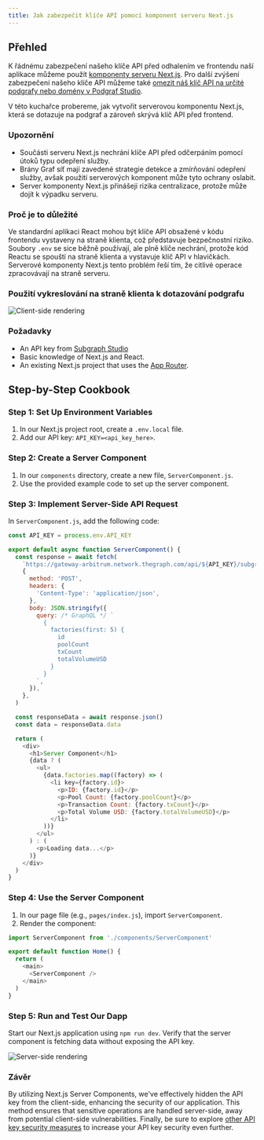 ```yaml
---
title: Jak zabezpečit klíče API pomocí komponent serveru Next.js
---
```


## Přehled

K řádnému zabezpečení našeho klíče API před odhalením ve frontendu naší aplikace můžeme použít [komponenty serveru Next.js](https://nextjs.org/docs/app/building-your-application/rendering/server-components). Pro další zvýšení zabezpečení našeho klíče API můžeme také [omezit náš klíč API na určité podgrafy nebo domény v Podgraf Studio](/cookbook/upgrading-a-subgraph/#securing-your-api-key).

V této kuchařce probereme, jak vytvořit serverovou komponentu Next.js, která se dotazuje na podgraf a zároveň skrývá klíč API před frontend.

### Upozornění

- Součásti serveru Next.js nechrání klíče API před odčerpáním pomocí útoků typu odepření služby.
- Brány Graf síť mají zavedené strategie detekce a zmírňování odepření služby, avšak použití serverových komponent může tyto ochrany oslabit.
- Server komponenty Next.js přinášejí rizika centralizace, protože může dojít k výpadku serveru.

### Proč je to důležité

Ve standardní aplikaci React mohou být klíče API obsažené v kódu frontendu vystaveny na straně klienta, což představuje bezpečnostní riziko. Soubory `.env` se sice běžně používají, ale plně klíče nechrání, protože kód Reactu se spouští na straně klienta a vystavuje klíč API v hlavičkách. Serverové komponenty Next.js tento problém řeší tím, že citlivé operace zpracovávají na straně serveru.

### Použití vykreslování na straně klienta k dotazování podgrafu

![Client-side rendering](/img/api-key-client-side-rendering.png)

### Požadavky

- An API key from [Subgraph Studio](https://thegraph.com/studio)
- Basic knowledge of Next.js and React.
- An existing Next.js project that uses the [App Router](https://nextjs.org/docs/app).

## Step-by-Step Cookbook

### Step 1: Set Up Environment Variables

1. In our Next.js project root, create a `.env.local` file.
2. Add our API key: `API_KEY=<api_key_here>`.

### Step 2: Create a Server Component

1. In our `components` directory, create a new file, `ServerComponent.js`.
2. Use the provided example code to set up the server component.

### Step 3: Implement Server-Side API Request

In `ServerComponent.js`, add the following code:

```javascript
const API_KEY = process.env.API_KEY

export default async function ServerComponent() {
  const response = await fetch(
    `https://gateway-arbitrum.network.thegraph.com/api/${API_KEY}/subgraphs/id/HUZDsRpEVP2AvzDCyzDHtdc64dyDxx8FQjzsmqSg4H3B`,
    {
      method: 'POST',
      headers: {
        'Content-Type': 'application/json',
      },
      body: JSON.stringify({
        query: /* GraphQL */ `
          {
            factories(first: 5) {
              id
              poolCount
              txCount
              totalVolumeUSD
            }
          }
        `,
      }),
    },
  )

  const responseData = await response.json()
  const data = responseData.data

  return (
    <div>
      <h1>Server Component</h1>
      {data ? (
        <ul>
          {data.factories.map((factory) => (
            <li key={factory.id}>
              <p>ID: {factory.id}</p>
              <p>Pool Count: {factory.poolCount}</p>
              <p>Transaction Count: {factory.txCount}</p>
              <p>Total Volume USD: {factory.totalVolumeUSD}</p>
            </li>
          ))}
        </ul>
      ) : (
        <p>Loading data...</p>
      )}
    </div>
  )
}
```

### Step 4: Use the Server Component

1. In our page file (e.g., `pages/index.js`), import `ServerComponent`.
2. Render the component:

```javascript
import ServerComponent from './components/ServerComponent'

export default function Home() {
  return (
    <main>
      <ServerComponent />
    </main>
  )
}
```

### Step 5: Run and Test Our Dapp

Start our Next.js application using `npm run dev`. Verify that the server component is fetching data without exposing the API key.

![Server-side rendering](/img/api-key-server-side-rendering.png)

### Závěr

By utilizing Next.js Server Components, we've effectively hidden the API key from the client-side, enhancing the security of our application. This method ensures that sensitive operations are handled server-side, away from potential client-side vulnerabilities. Finally, be sure to explore [other API key security measures](/cookbook/upgrading-a-subgraph/#securing-your-api-key) to increase your API key security even further.
